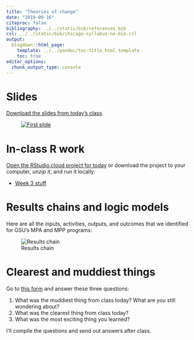 ```yaml
---
title: "Theories of change"
date: "2019-09-16"
citeproc: false
bibliography: ../../static/bib/references.bib
csl: ../../static/bib/chicago-syllabus-no-bib.csl
output:
  blogdown::html_page:
    template: ../../pandoc/toc-title_html.template
    toc: true
editor_options: 
  chunk_output_type: console
---
```


# Slides

[Download the slides from today's class](/slides/PMAP-8521_2019-09-16.pdf).

<figure>
[![First slide](/images/slides/slides_2019-09-16.png)](/slides/PMAP-8521_2019-09-16.pdf)
</figure>


# In-class R work

[Open the RStudio.cloud project for today](https://rstudio.cloud/spaces/26160/project/526202) or download the project to your computer, *unzip it*, and run it locally:

- [<i class="fas fa-file-archive"></i> Week 3 stuff](/files/week3.zip)


# Results chains and logic models

Here are all the inputs, activities, outputs, and outcomes that we identified for GSU's MPA and MPP programs:

![Results chain](/images/class/results-chain-mpp-mpa.jpg)


# Clearest and muddiest things

Go to [this form](https://forms.gle/gDXoxmbQeps5suaJ6) and answer these three questions:

1. What was the muddiest thing from class today? What are you still wondering about?
2. What was the clearest thing from class today? 
3. What was the most exciting thing you learned?

I'll compile the questions and send out answers after class.
